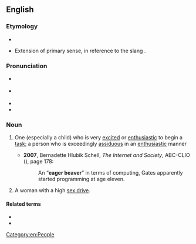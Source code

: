 ==English==
{{was wotd|2009|January|26}}

===Etymology===
* {{rfe|en}} <!-- Are beavers noted for their premature wood-chopping, or is it just a good-sounding word pair? -->
* {{sense|woman with high sex drive}} Extension of primary sense, in reference to the slang {{m|en|beaver||vulva}}.

===Pronunciation===
* {{a|UK}} {{IPA|en|/ˌiː.ɡə ˈbiː.və/}}
* {{a|US}} {{IPA|en|/ˌi.ɡɚ ˈbi.vɚ/}}
* {{audio|en|en-us-eager beaver.ogg|Audio (US)}}
* {{audio|en|en-au-eager beaver.ogg|Audio (AU)}}

===Noun===
{{en-noun}}

# {{lb|en|idiomatic|colloquial}} One (especially a child) who is very [[excited]] or [[enthusiastic]] to begin a [[task]]; a person who is exceedingly [[assiduous]] in an [[enthusiastic]] manner
#* '''2007''', Bernadette Hlubik Schell, ''The Internet and Society'', ABC-CLIO ({{ISBN|9781598840315}}), page 178:
#*: An “'''eager beaver'''” in terms of computing, Gates apparently started programming at age eleven.
# {{lb|en|idiomatic|humorous}} A woman with a high [[sex drive]].
#: {{rfquote-sense|en}}

====Related terms====
* {{l|en|eager}}
* {{l|en|beaver away}}

[[Category:en:People]]
{{C|en|Personality}}